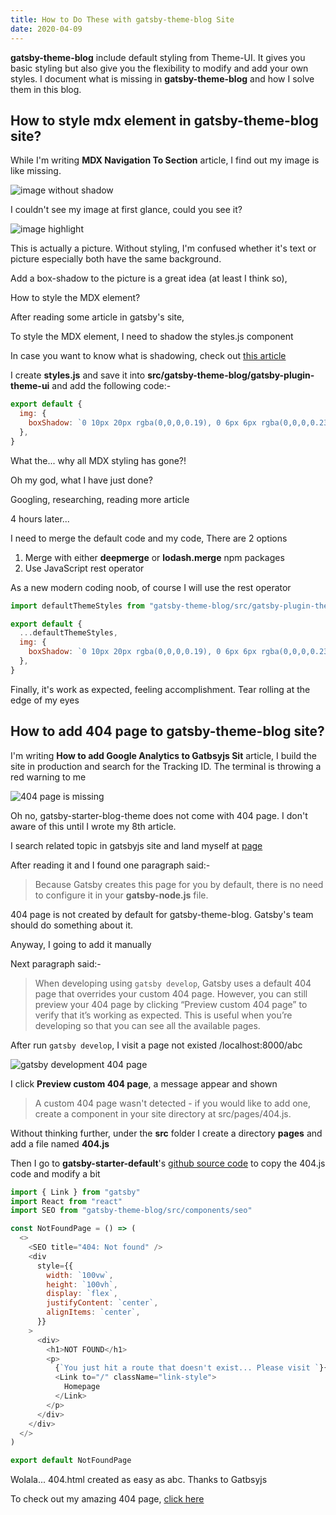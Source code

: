 ```yaml
---
title: How to Do These with gatsby-theme-blog Site
date: 2020-04-09
---
```



**gatsby-theme-blog** include default styling from Theme-UI. It gives you basic styling but also give you the flexibility to modify and add your own styles. I document what is missing in **gatsby-theme-blog** and how I solve them in this blog.

## How to style mdx element in gatsby-theme-blog site?

While I'm writing **MDX Navigation To Section** article, I find out my image is like missing.

![image without shadow](../assets/image-without-shadow.png)

I couldn't see my image at first glance, could you see it?

![image highlight](../assets/image-without-shadow-highlight.png)

This is actually a picture. Without styling, I'm confused whether it's text or picture especially both have the same background.

Add a box-shadow to the picture is a great idea (at least I think so),

How to style the MDX element?

After reading some article in gatsby's site,

To style the MDX element, I need to shadow the styles.js component

In case you want to know what is shadowing, check out <a href="https://www.gatsbyjs.org/blog/2019-04-29-component-shadowing/" target='_blank' rel='noreferrer noopener'>this article</a>

I create **styles.js** and save it into **src/gatsby-theme-blog/gatsby-plugin-theme-ui** and add the following code:-

```js
export default {
  img: {
    boxShadow: `0 10px 20px rgba(0,0,0,0.19), 0 6px 6px rgba(0,0,0,0.23)`,
  },
}
```

What the... why all MDX styling has gone?!

Oh my god, what I have just done?

Googling, researching, reading more article

4 hours later...

I need to merge the default code and my code, There are 2 options

1. Merge with either **deepmerge** or **lodash.merge** npm packages
2. Use JavaScript rest operator

As a new modern coding noob, of course I will use the rest operator

```js
import defaultThemeStyles from "gatsby-theme-blog/src/gatsby-plugin-theme-ui/styles"

export default {
  ...defaultThemeStyles,
  img: {
    boxShadow: `0 10px 20px rgba(0,0,0,0.19), 0 6px 6px rgba(0,0,0,0.23)`,
  },
}
```

Finally, it's work as expected, feeling accomplishment. Tear rolling at the edge of my eyes

## How to add 404 page to gatsby-theme-blog site?

I'm writing **How to add Google Analytics to Gatbsyjs Sit** article, I build the site in production and search for the Tracking ID. The terminal is throwing a red warning to me

![404 page is missing](../assets/error-no-404html.png)

Oh no, gatsby-starter-blog-theme does not come with 404 page. I don't aware of this until I wrote my 8th article.

I search related topic in gatsbyjs site and land myself at <a href='https://www.gatsbyjs.org/docs/add-404-page/' target='_blank' rel='noreferrer noopener'>page</a>

After reading it and I found one paragraph said:-

> Because Gatsby creates this page for you by default, there is no need to configure it in your **gatsby-node.js** file.

404 page is not created by default for gatsby-theme-blog. Gatsby's team should do something about it.

Anyway, I going to add it manually

Next paragraph said:-

> When developing using `gatsby develop`, Gatsby uses a default 404 page that overrides your custom 404 page. However, you can still preview your 404 page by clicking “Preview custom 404 page” to verify that it’s working as expected. This is useful when you’re developing so that you can see all the available pages.

After run `gatsby develop`, I visit a page not existed /localhost:8000/abc

![gatsby development 404 page](../assets/gatsby-development-404.png)

I click **Preview custom 404 page**, a message appear and shown

> A custom 404 page wasn't detected - if you would like to add one, create a component in your site directory at src/pages/404.js.

Without thinking further, under the **src** folder I create a directory **pages** and add a file named **404.js**

Then I go to **gatsby-starter-default**'s <a href="https://github.com/gatsbyjs/gatsby-starter-default/blob/master/src/pages/404.js" target='_blank' rel='noreferrer noopener'>github source code</a> to copy the 404.js code and modify a bit

```js
import { Link } from "gatsby"
import React from "react"
import SEO from "gatsby-theme-blog/src/components/seo"

const NotFoundPage = () => (
  <>
    <SEO title="404: Not found" />
    <div
      style={{
        width: `100vw`,
        height: `100vh`,
        display: `flex`,
        justifyContent: `center`,
        alignItems: `center`,
      }}
    >
      <div>
        <h1>NOT FOUND</h1>
        <p>
          {`You just hit a route that doesn't exist... Please visit `}{" "}
          <Link to="/" className="link-style">
            Homepage
          </Link>
        </p>
      </div>
    </div>
  </>
)

export default NotFoundPage
```

Wolala... 404.html created as easy as abc. Thanks to Gatbsyjs

To check out my amazing 404 page, <a href="ansonlowzf.com/abc">click here</a>
